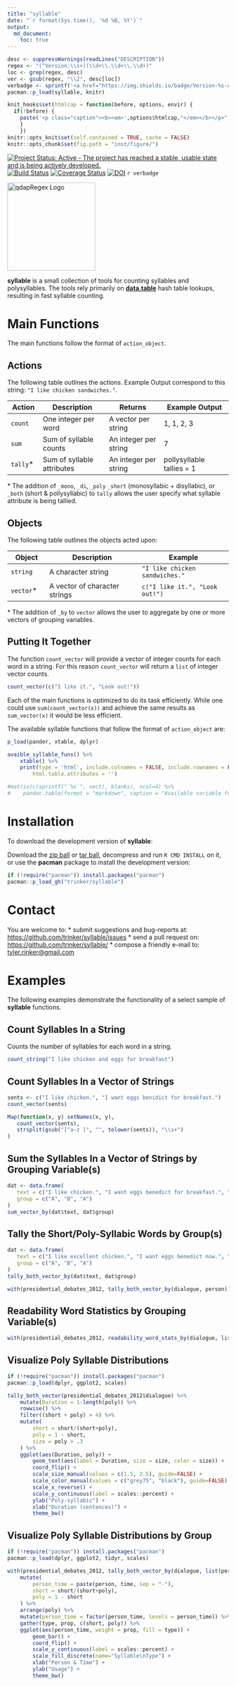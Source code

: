 ```yaml
---
title: "syllable"
date: "`r format(Sys.time(), '%d %B, %Y')`"
output:
  md_document:
    toc: true      
---
```


```r
desc <- suppressWarnings(readLines("DESCRIPTION"))
regex <- "(^Version:\\s+)(\\d+\\.\\d+\\.\\d+)"
loc <- grep(regex, desc)
ver <- gsub(regex, "\\2", desc[loc])
verbadge <- sprintf('<a href="https://img.shields.io/badge/Version-%s-orange.svg"><img src="https://img.shields.io/badge/Version-%s-orange.svg" alt="Version"/></a></p>', ver, ver)
pacman::p_load(syllable, knitr)
```

```r
knit_hooks$set(htmlcap = function(before, options, envir) {
  if(!before) {
    paste('<p class="caption"><b><em>',options$htmlcap,"</em></b></p>",sep="")
    }
    })
knitr::opts_knit$set(self.contained = TRUE, cache = FALSE)
knitr::opts_chunk$set(fig.path = "inst/figure/")
```


[![Project Status: Active - The project has reached a stable, usable state and is being actively developed.](http://www.repostatus.org/badges/0.1.0/active.svg)](http://www.repostatus.org/#active)
[![Build Status](https://travis-ci.org/trinker/syllable.svg?branch=master)](https://travis-ci.org/trinker/syllable)
[![Coverage Status](https://coveralls.io/repos/trinker/syllable/badge.svg?branch=master)](https://coveralls.io/r/trinker/syllable?branch=master)
[![DOI](https://zenodo.org/badge/5398/trinker/syllable.svg)](https://zenodo.org/badge/latestdoi/5398/trinker/syllable)
`r verbadge`

<img src="inst/syllable_logo/r_syllable.png" width="200" alt="qdapRegex Logo">  


**syllable** is a small collection of tools for counting syllables and polysyllables.  The tools rely 
primarily on [**data.table**](https://cran.r-project.org/web/packages/data.table/index.html) hash table lookups, resulting in fast syllable counting.

# Main Functions 

The main functions follow the format of `action_object`.  

## Actions

The following table outlines the actions.  Example Output correspond to this string: `"I like chicken sandwiches."`.


| Action       | Description                | Returns               | Example Output              |
|--------------|----------------------------|-----------------------|-----------------------------|
| `count`      | One integer per word       | A vector per string   | 1, 1, 2, 3                  |
| `sum`        | Sum of syllable counts     | An integer per string | 7                           |
| `tally`\*      | Sum of syllable attributes | An integer per string | pollysyllable tallies = 1   |

\* The addition of `_mono`, `_di`, `_poly` `_short` (monosyllabic + disyllabic), or `_both` (short & pollysyllabic) to `tally` allows the user specify what syllable attribute is being tallied.

## Objects 

The following table outlines the objects acted upon:

| Object       | Description                     | Example                        |
|--------------|---------------------------------|--------------------------------|
| `string`     | A character string              | `"I like chicken sandwiches."` |
| `vector`\*   | A vector of character strings   | `c("I like it.", "Look out!")` |

\* The addition of `_by` to `vector` allows the user to aggregate by one or more vectors of grouping variables.


## Putting It Together

The function `count_vector` will provide a vector of integer counts for each word in a string.  For this reason `count_vector` will return a `list` of integer vector counts. 

```r
count_vector(c("I like it.", "Look out!"))
```

Each of the main functions is optimized to do its task efficiently.  While one could use `sum(count_vector(x))` and achieve the same results as `sum_vector(x)` it would be less efficient.  

The available syllable functions that follow the format of `action_object` are:

```r
p_load(pander, xtable, dplyr)

avaible_syllable_funs() %>%
    xtable() %>%
    print(type = 'html', include.colnames = FALSE, include.rownames = FALSE,
        html.table.attributes = '')

#matrix(c(sprintf("`%s`", vect), blanks), ncol=4) %>%
#    pandoc.table(format = "markdown", caption = "Available variable functions.")
```

# Installation

To download the development version of **syllable**:

Download the [zip ball](https://github.com/trinker/syllable/zipball/master) or [tar ball](https://github.com/trinker/syllable/tarball/master), decompress and run `R CMD INSTALL` on it, or use the **pacman** package to install the development version:

```r
if (!require("pacman")) install.packages("pacman")
pacman::p_load_gh("trinker/syllable")
```

# Contact

You are welcome to:
* submit suggestions and bug-reports at: <https://github.com/trinker/syllable/issues>
* send a pull request on: <https://github.com/trinker/syllable/>
* compose a friendly e-mail to: <tyler.rinker@gmail.com>

# Examples

The following examples demonstrate the functionality of a select sample of **syllable** functions.

## Count Syllables In a String

Counts the number of syllables for each word in a string.

```r
count_string("I like chicken and eggs for breakfast")
```

## Count Syllables In a Vector of Strings


```r
sents <- c("I like chicken.", "I want eggs benidict for breakfast.")
count_vector(sents)

Map(function(x, y) setNames(x, y),
   count_vector(sents),
   strsplit(gsub("[^a-z ]", "", tolower(sents)), "\\s+")
)
```

## Sum the Syllables In a Vector of Strings by Grouping Variable(s)


```r
dat <- data.frame(
   text = c("I like chicken.", "I want eggs benedict for breakfast.", "Really?"),
   group = c("A", "B", "A")
)
sum_vector_by(dat$text, dat$group)
```

## Tally the Short/Poly-Syllabic Words by Group(s)

```r
dat <- data.frame(
   text = c("I like excellent chicken.", "I want eggs benedict now.", "Really?"),
   group = c("A", "B", "A")
)
tally_both_vector_by(dat$text, dat$group)

with(presidential_debates_2012, tally_both_vector_by(dialogue, person))
```

## Readability Word Statistics by Grouping Variable(s)

```r
with(presidential_debates_2012, readability_word_stats_by(dialogue, list(person, time)))
```

## Visualize Poly Syllable Distributions

```r
if (!require("pacman")) install.packages("pacman")
pacman::p_load(dplyr, ggplot2, scales)

tally_both_vector(presidential_debates_2012$dialogue) %>%
    mutate(Duration = 1:length(poly)) %>%
    rowwise() %>%
    filter((short + poly) > 4) %>%
    mutate(
        short = short/(short+poly),
        poly = 1 - short,
        size = poly > .3
    ) %>%
    ggplot(aes(Duration, poly)) +
        geom_text(aes(label = Duration, size = size, color = size)) +
        coord_flip() +
        scale_size_manual(values = c(1.5, 2.5), guide=FALSE) +
        scale_color_manual(values = c("grey75", "black"), guide=FALSE) +
        scale_x_reverse() +
        scale_y_continuous(label = scales::percent) +
        ylab("Poly-syllabic") +
        xlab("Duration (sentences)") +
        theme_bw() 
```

## Visualize Poly Syllable Distributions by Group 

```r
if (!require("pacman")) install.packages("pacman")
pacman::p_load(dplyr, ggplot2, tidyr, scales)

with(presidential_debates_2012, tally_both_vector_by(dialogue, list(person, time))) %>%
    mutate(
        person_time = paste(person, time, sep = "-"),
        short = short/(short+poly),
        poly = 1 - short
    ) %>%
    arrange(poly) %>%
    mutate(person_time = factor(person_time, levels = person_time)) %>%
    gather(type, prop, c(short, poly)) %>%
    ggplot(aes(person_time, weight = prop, fill = type)) +
        geom_bar() +
        coord_flip() +        
        scale_y_continuous(label = scales::percent) +
        scale_fill_discrete(name="Syllable\nType") +
        xlab("Person & Time") +
        ylab("Usage") +
        theme_bw()
```
